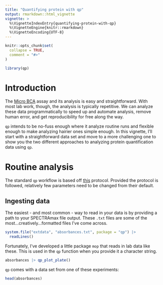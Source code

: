 ```yaml
---
title: "Quantifying protein with qp"
output: rmarkdown::html_vignette
vignette: >
  %\VignetteIndexEntry{quantifying-protein-with-qp}
  %\VignetteEngine{knitr::rmarkdown}
  %\VignetteEncoding{UTF-8}
---
```


```r
knitr::opts_chunk$set(
  collapse = TRUE,
  comment = "#>"
)
```

```r
library(qp)
```

# Introduction

The [Micro BCA](https://en.wikipedia.org/wiki/Bicinchoninic_acid_assay#Micro_BCA_assay_(for_dilute_solutions)) assay and its analysis is easy and straightforward. With most lab work, though, the analysis is typically repetitive. We can analyze these data programmatically to speed up and automate analysis, remove human error, and get reproducibility for free along the way.

`qp` intends to be no-fuss enough where it analyze routine runs and flexible enough to make analyzing hairier ones simple enough. In this vignette, I'll start with a straightforward data set and move to a more challenging one to show you the two different approaches to analyzing protein quantification data using `qp`.

# Routine analysis

The standard `qp` workflow is based off [this](https://kai.quarto.pub/bok/western-blot.html#protein-quantification) protocol. Provided the protocol is followed, relatively few parameters need to be changed from their default.

## Ingesting data

The easiest - and most common - way to read in your data is by providing a path to your SPECTRAmax file output. These `.txt` files are some of the most...creatively...formatted files I've come across.

```r
system.file("extdata", "absorbances.txt", package = "qp") |>
  readLines()
```

Fortunately, I've developed a little package `mop` that reads in lab data like these. This is used in the `qp` function when you provide it a character string. 

```r
absorbances |> qp_plot_plate()
```

`qp` comes with a data set from one of these experiments:

```r
head(absorbances)
```







